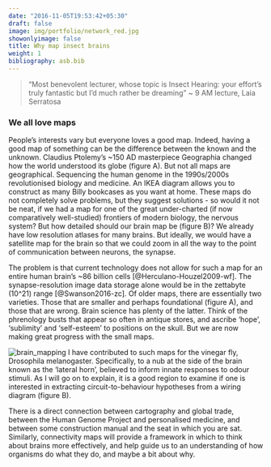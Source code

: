 ```yaml
---
date: "2016-11-05T19:53:42+05:30"
draft: false
image: img/portfolio/network_red.jpg
showonlyimage: false
title: Why map insect brains
weight: 1
bibliography: asb.bib
---
```

> “Most benevolent lecturer,
whose topic is Insect Hearing:
your effort’s truly fantastic
but I’d much rather be dreaming”
~ 9 AM lecture, Laia Serratosa

<!--more-->

### We all love maps

People’s interests vary but everyone loves a good map. Indeed, having a good map of something can be the difference between the known and the unknown. Claudius Ptolemy’s ~150 AD masterpiece Geographia changed how the world understood its globe (figure A). But not all maps are geographical. Sequencing the human genome in the 1990s/2000s revolutionised biology and medicine. An IKEA diagram allows you to construct as many Billy bookcases as you want at home. These maps do not completely solve problems, but they suggest solutions - so would it not be neat, if we had a map for one of the great under-charted (if now comparatively well-studied) frontiers of modern biology, the nervous system? But how detailed should our brain map be (figure B)? We already have low resolution atlases for many brains. But ideally, we would have a satellite map for the brain so that we could  zoom in all the way to the point of communication between neurons, the synapse.

The problem is that current technology does not allow for such a map for an entire human brain’s ~86 billion cells [@Herculano-Houzel2009-wf]. The synapse-resolution image data storage alone would be in the zettabyte (10^21) range [@Swanson2016-zc]. Of older maps, there are essentially two varieties. Those that are smaller and perhaps foundational (figure A), and those that are wrong. Brain science has plenty of the latter. Think of the phrenology busts that appear so often in antique stores, and ascribe ‘hope’, ‘sublimity’ and ‘self-esteem’ to positions on the skull. But we are now making great progress with the small maps.

![brain_mapping](static/img/portfolio/brain_mapping.png)
I have contributed to such maps for the vinegar fly, Drosophila melanogaster. Specifically, to a nub at the side of the brain known as the ‘lateral horn’, believed to inform innate responses to odour stimuli. As I will go on to explain, it is a good region to examine if one is interested in extracting circuit-to-behaviour hypotheses from a wiring diagram (figure B). 

There is a direct connection between cartography and global trade, between the Human Genome Project and personalised medicine, and between some construction manual and the seat in which you are sat. Similarly, connectivity maps will provide a framework in which to think about brains more effectively, and help guide us to an understanding of how organisms do what they do, and maybe a bit about why.






